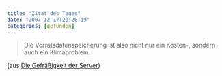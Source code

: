 ```yaml
---
title: "Zitat des Tages"
date: "2007-12-17T20:26:19"
categories: [gefunden]
---
```


> Die Vorratsdatenspeicherung ist also nicht nur ein Kosten-, sondern auch ein Klimaproblem.

(aus [Die Gefräßigkeit der Server](http://www.heise.de/tp/r4/artikel/26/26861/1.html))
